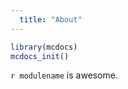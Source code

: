 ```yaml
---
  title: "About"
---
```

  
  
```r
library(mcdocs)
mcdocs_init()

```

`r modulename` is awesome. 


